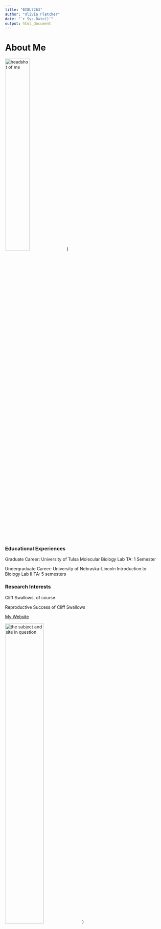```yaml
---
title: "BIOL7263"
author: "Olivia Pletcher"
date: "`r Sys.Date()`"
output: html_document
---
```

# **About Me**

![headshot of me](me.jpg){width=40%})

### **Educational Experiences**

Graduate Career: University of Tulsa
Molecular Biology Lab TA: 1 Semester

Undergraduate Career: University of Nebraska-Lincoln
Introduction to Biology Lab II TA: 5 semesters


### **Research Interests**

Cliff Swallows, of course

Reproductive Success of Cliff Swallows

[My Website](https://www.cliffswallow.org)

![the subject and site in question](Study site.jpg){width=50%})

[My Lesson](Pletcher Lesson/Spatial-Data-Lesson.html)

|date|Assignment|
|:-| :--:|
|Sept 1| [Assignment 1](Assignment1/assignment1.html)|
|Sept 8| [Assignment 2](Assignment2/Assignment2.html)|
|Sept 15| [Assignment 3](Assignment3/assignment3.html)|
|Sept 29| [Assignment 4](Assignment4/Assignment4_fix.html)|
|Sept 29| [Assignment 5](Assignment 5/Assignment-5.html) |
|Oct 11| [Assignment 6] |
|Oct 18| [Assignment 7](GIS_lesson/Assignment-7.html)|
|Oct 27| [Mierow Seminar Assignment](Mierow seminar assignment/Animal-Acuity.html)
|Nov 28| [Herrboldt Heatmaps Assignment](Heatmaps/Heatmap-Homework.html)




